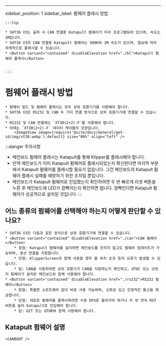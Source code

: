 ---
sidebar_position: 1
sidebar_label: 펌웨어 플래시 방법





    :::tip

    * SHT36 V3는 출하 시 CAN 연결용 Katapult 펌웨어가 미리 프로그램되어 있으며, 속도는 1M입니다.
    * SHT36 V3의 CAN 연결용 Katapult 펌웨어는 500K와 1M 속도가 있으며, 필요에 따라 자체적으로 플래시할 수 있습니다.
    * <Button variant="contained" disableElevation href="./bl">Katapult 펌웨어 플래시</Button>


    :::

# 펌웨어 플래시 방법
    
    * 펌웨어 빌드 및 펌웨어 플래시는 모두 상위 호환기기를 사용해야 합니다.
    * SHT36 V3은 RS232 및 CAN 두 가지 연결 방식으로 상위 호환기기에 연결할 수 있습니다.
    * RS232 및 CAN 연결에는 `XT30(2+2)-F`를 사용해야 합니다.
    * 아래는 `XT30(2+2)-F` 데이터 케이블의 모양입니다.
        <ImageView image={require('@site/docs/General/get-id/img/xt30.webp').default} size="80%" align="left" />

:::danger 주의사항
* 메인보드 펌웨어 플래시는 Katapult를 통해 Klipper를 플래시해야 합니다.
* 만약 메인보드가 이미 Katapult 펌웨어로 플래시되었는지 확신한다면 마지막 부분에서 Katapult 펌웨어를 플래시할 필요가 없습니다. 그건 메인보드의 Katapult 펌웨어 플래시 실패를 예방하기 위한 조치일 뿐입니다.
* 메인보드가 Katapult 펌웨어로 진입했는지 확인하려면 두 번 빠르게 리셋 버튼을 누른 후 메인보드에 LED가 깜빡이는지 확인하면 됩니다. 깜빡인다면 Katapult 펌웨어가 성공적으로 설치된 것입니다.
:::

## 어느 종류의 펌웨어를 선택해야 하는지 어떻게 판단할 수 있나요?

    * SHT36 V3은 다음과 같은 방식으로 상위 호환기기에 연결할 수 있습니다.
    * <Button variant="contained" disableElevation href="./can">CAN 펌웨어</Button>
        * 장점: Katapult 펌웨어를 설치하면 메인보드를 만지지 않고도 펌웨어 업데이트가 가능하며, 총선 연결을 지원합니다.
        * 단점: KlipperScreen과 함께 사용할 경우 홈 위치 초과 등의 오류가 발생할 수 있습니다.
        * 팁: CAN을 사용하려면 상위 호환기가 CAN을 지원하는지 확인하고, UTOC 또는 브릿지 펌웨어가 설치된 메인보드와 함께 사용해야 합니다.
    * <Button variant="contained" disableElevation href="./rs232">RS232 펌웨어</Button>
        * 장점: 특별한 소프트웨어 없이 바로 사용 가능하며, 신뢰성 있고 안정적인 통신을 제공합니다.
        * 단점: 새로운 펌웨어를 플래시하려면 수동 DFU로 들어가야 하거나 두 번 연속 RST 버튼을 눌러 Katapult로 진입해야 합니다.
        * 팁: G2T 또는 UTOR와 함께 사용해야 합니다.

## Katapult 펌웨어 설명

    <CANBOOT />
